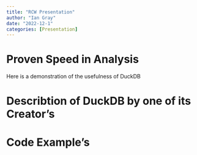 ```yaml
---
title: "RCW Presentation"
author: "Ian Gray"
date: "2022-12-1"
categories: [Presentation]
---
```


# Proven Speed in Analysis

Here is a demonstration of the usefulness of DuckDB

<youtubelink>

# Describtion of DuckDB by one of its Creator's

<youtubelink>

# Code Example's

